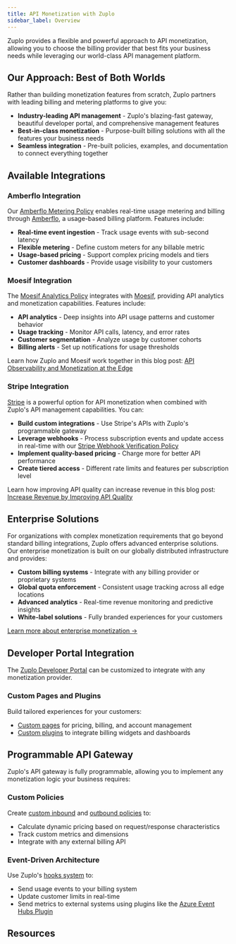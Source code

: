 ```yaml
---
title: API Monetization with Zuplo
sidebar_label: Overview
---
```


Zuplo provides a flexible and powerful approach to API monetization, allowing
you to choose the billing provider that best fits your business needs while
leveraging our world-class API management platform.

## Our Approach: Best of Both Worlds

Rather than building monetization features from scratch, Zuplo partners with
leading billing and metering platforms to give you:

- **Industry-leading API management** - Zuplo's blazing-fast gateway, beautiful
  developer portal, and comprehensive management features
- **Best-in-class monetization** - Purpose-built billing solutions with all the
  features your business needs
- **Seamless integration** - Pre-built policies, examples, and documentation to
  connect everything together

## Available Integrations

### Amberflo Integration

Our [Amberflo Metering Policy](../policies/amberflo-metering-inbound.mdx)
enables real-time usage metering and billing through
[Amberflo](https://www.amberflo.io/), a usage-based billing platform. Features
include:

- **Real-time event ingestion** - Track usage events with sub-second latency
- **Flexible metering** - Define custom meters for any billable metric
- **Usage-based pricing** - Support complex pricing models and tiers
- **Customer dashboards** - Provide usage visibility to your customers

### Moesif Integration

The [Moesif Analytics Policy](../policies/moesif-inbound.mdx) integrates with
[Moesif](https://www.moesif.com/), providing API analytics and monetization
capabilities. Features include:

- **API analytics** - Deep insights into API usage patterns and customer
  behavior
- **Usage tracking** - Monitor API calls, latency, and error rates
- **Customer segmentation** - Analyze usage by customer cohorts
- **Billing alerts** - Set up notifications for usage thresholds

Learn how Zuplo and Moesif work together in this blog post:
[API Observability and Monetization at the Edge](https://www.moesif.com/blog/api-monetization/Moesif-Zuplo-API-Observability-and-Monetization-At-The-Edge/)

### Stripe Integration

[Stripe](https://stripe.com) is a powerful option for API monetization when
combined with Zuplo's API management capabilities. You can:

- **Build custom integrations** - Use Stripe's APIs with Zuplo's programmable
  gateway
- **Leverage webhooks** - Process subscription events and update access in
  real-time with our
  [Stripe Webhook Verification Policy](../policies/stripe-webhook-verification-inbound.mdx)
- **Implement quality-based pricing** - Charge more for better API performance
- **Create tiered access** - Different rate limits and features per subscription
  level

Learn how improving API quality can increase revenue in this blog post:
[Increase Revenue by Improving API Quality](https://zuplo.com/blog/2024/02/02/increase-revenue-by-improving-api-quality)

## Enterprise Solutions

For organizations with complex monetization requirements that go beyond standard
billing integrations, Zuplo offers advanced enterprise solutions. Our enterprise
monetization is built on our globally distributed infrastructure and provides:

- **Custom billing systems** - Integrate with any billing provider or
  proprietary systems
- **Global quota enforcement** - Consistent usage tracking across all edge
  locations
- **Advanced analytics** - Real-time revenue monitoring and predictive insights
- **White-label solutions** - Fully branded experiences for your customers

[Learn more about enterprise monetization →](./monetization-enterprise.mdx)

## Developer Portal Integration

The [Zuplo Developer Portal](../dev-portal/introduction.mdx) can be customized
to integrate with any monetization provider.

### Custom Pages and Plugins

Build tailored experiences for your customers:

- [Custom pages](../dev-portal/zudoku/guides/custom-pages.mdx) for pricing,
  billing, and account management
- [Custom plugins](../dev-portal/zudoku/custom-plugins.mdx) to integrate billing
  widgets and dashboards

## Programmable API Gateway

Zuplo's API gateway is fully programmable, allowing you to implement any
monetization logic your business requires:

### Custom Policies

Create [custom inbound](../policies/custom-code-inbound.mdx) and
[outbound policies](../policies/custom-code-outbound.mdx) to:

- Calculate dynamic pricing based on request/response characteristics
- Track custom metrics and dimensions
- Integrate with any external billing API

### Event-Driven Architecture

Use Zuplo's [hooks system](/docs/programmable-api/hooks) to:

- Send usage events to your billing system
- Update customer limits in real-time
- Send metrics to external systems using plugins like the
  [Azure Event Hubs Plugin](./plugin-azure-event-hubs.mdx)

## Resources

<!-- <div className="grid grid-cols-1 md:grid-cols-2 gap-4 mt-6">
  <div className="border rounded-lg p-6">
    <h3 className="text-lg font-semibold mb-2">Try OpenMeter Integration</h3>
    <p className="mb-4">Get started with usage-based billing in minutes</p>
    <a
      href="./monetization-using-openmeter"
      className="text-primary hover:underline"
    >
      View guide →
    </a>
  </div>

  <div className="border rounded-lg p-6">
    <h3 className="text-lg font-semibold mb-2">Explore Examples</h3>
    <p className="mb-4">See complete monetization implementations</p>
    <a
      href="https://github.com/zuplo/zuplo/tree/main/examples/metered-monetization"
      className="text-primary hover:underline"
    >
      Browse examples →
    </a>
  </div>
</div> -->
